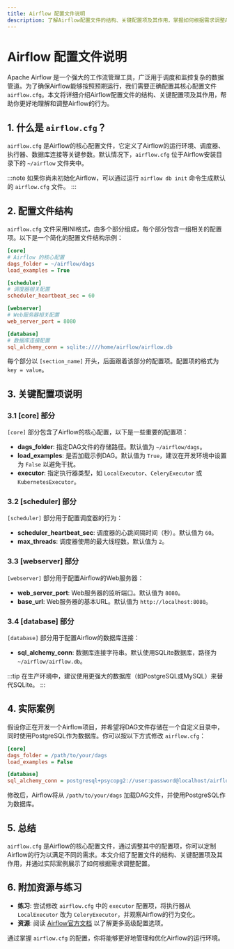 ```yaml
---
title: Airflow 配置文件说明
description: 了解Airflow配置文件的结构、关键配置项及其作用，掌握如何根据需求调整Airflow的行为。
---
```


# Airflow 配置文件说明

Apache Airflow 是一个强大的工作流管理工具，广泛用于调度和监控复杂的数据管道。为了确保Airflow能够按照预期运行，我们需要正确配置其核心配置文件 `airflow.cfg`。本文将详细介绍Airflow配置文件的结构、关键配置项及其作用，帮助你更好地理解和调整Airflow的行为。

## 1. 什么是 `airflow.cfg`？

`airflow.cfg` 是Airflow的核心配置文件，它定义了Airflow的运行环境、调度器、执行器、数据库连接等关键参数。默认情况下，`airflow.cfg` 位于Airflow安装目录下的 `~/airflow` 文件夹中。

:::note
如果你尚未初始化Airflow，可以通过运行 `airflow db init` 命令生成默认的 `airflow.cfg` 文件。
:::

## 2. 配置文件结构

`airflow.cfg` 文件采用INI格式，由多个部分组成，每个部分包含一组相关的配置项。以下是一个简化的配置文件结构示例：

```ini
[core]
# Airflow 的核心配置
dags_folder = ~/airflow/dags
load_examples = True

[scheduler]
# 调度器相关配置
scheduler_heartbeat_sec = 60

[webserver]
# Web服务器相关配置
web_server_port = 8080

[database]
# 数据库连接配置
sql_alchemy_conn = sqlite:////home/airflow/airflow.db
```

每个部分以 `[section_name]` 开头，后面跟着该部分的配置项。配置项的格式为 `key = value`。

## 3. 关键配置项说明

### 3.1 [core] 部分

`[core]` 部分包含了Airflow的核心配置，以下是一些重要的配置项：

- **dags_folder**: 指定DAG文件的存储路径。默认值为 `~/airflow/dags`。
- **load_examples**: 是否加载示例DAG。默认值为 `True`，建议在开发环境中设置为 `False` 以避免干扰。
- **executor**: 指定执行器类型，如 `LocalExecutor`、`CeleryExecutor` 或 `KubernetesExecutor`。

### 3.2 [scheduler] 部分

`[scheduler]` 部分用于配置调度器的行为：

- **scheduler_heartbeat_sec**: 调度器的心跳间隔时间（秒）。默认值为 `60`。
- **max_threads**: 调度器使用的最大线程数。默认值为 `2`。

### 3.3 [webserver] 部分

`[webserver]` 部分用于配置Airflow的Web服务器：

- **web_server_port**: Web服务器的监听端口。默认值为 `8080`。
- **base_url**: Web服务器的基本URL。默认值为 `http://localhost:8080`。

### 3.4 [database] 部分

`[database]` 部分用于配置Airflow的数据库连接：

- **sql_alchemy_conn**: 数据库连接字符串。默认使用SQLite数据库，路径为 `~/airflow/airflow.db`。

:::tip
在生产环境中，建议使用更强大的数据库（如PostgreSQL或MySQL）来替代SQLite。
:::

## 4. 实际案例

假设你正在开发一个Airflow项目，并希望将DAG文件存储在一个自定义目录中，同时使用PostgreSQL作为数据库。你可以按以下方式修改 `airflow.cfg`：

```ini
[core]
dags_folder = /path/to/your/dags
load_examples = False

[database]
sql_alchemy_conn = postgresql+psycopg2://user:password@localhost/airflow
```

修改后，Airflow将从 `/path/to/your/dags` 加载DAG文件，并使用PostgreSQL作为数据库。

## 5. 总结

`airflow.cfg` 是Airflow的核心配置文件，通过调整其中的配置项，你可以定制Airflow的行为以满足不同的需求。本文介绍了配置文件的结构、关键配置项及其作用，并通过实际案例展示了如何根据需求调整配置。

## 6. 附加资源与练习

- **练习**: 尝试修改 `airflow.cfg` 中的 `executor` 配置项，将执行器从 `LocalExecutor` 改为 `CeleryExecutor`，并观察Airflow的行为变化。
- **资源**: 阅读 [Airflow官方文档](https://airflow.apache.org/docs/) 以了解更多高级配置选项。

通过掌握 `airflow.cfg` 的配置，你将能够更好地管理和优化Airflow的运行环境。
